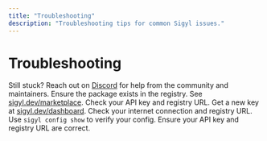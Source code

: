```yaml
---
title: "Troubleshooting"
description: "Troubleshooting tips for common Sigyl issues."
---
```


# Troubleshooting

<Callout type="info">
  Still stuck? Reach out on <a href="https://discord.gg/sigyl">Discord</a> for help from the community and maintainers.
</Callout>

<Accordion title="Package not found">
  Ensure the package exists in the registry. See <a href="https://sigyl.dev/marketplace">sigyl.dev/marketplace</a>.
</Accordion>
<Accordion title="Authentication failed">
  Check your API key and registry URL. Get a new key at <a href="https://sigyl.dev/dashboard">sigyl.dev/dashboard</a>.
</Accordion>
<Accordion title="Connection issues">
  Check your internet connection and registry URL.
</Accordion>
<Accordion title="CLI errors">
  Use <code>sigyl config show</code> to verify your config.
</Accordion>
<Accordion title="SDK errors">
  Ensure your API key and registry URL are correct.
</Accordion> 